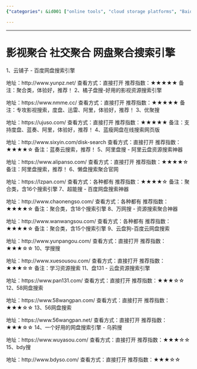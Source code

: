 ```yaml
---
{"categories": &id001 ["online tools", "cloud storage platforms", "Baidu", "AliYun", "Mega", "video search", "learning resources"], "category": "Online Tools", "date": "2023-12-22 23:52:59", "description": "This article provides a comprehensive list of 15 online tools that enable users to search and aggregate resources from cloud storage platforms like Baidu, AliYun, and Mega. These tools offer various features such as video search and learning resource search, making it easier for users to access and discover content. Additionally, the article highlights top-rated platforms along with their access methods, ensuring that users can easily navigate and make the most out of these online resources.", "tags": *id001, "title": "影视聚合 社交聚合 网盘聚合搜索引擎"}

---
```


------

# 影视聚合 社交聚合 网盘聚合搜索引擎

1、云铺子 - 百度网盘搜索引擎

地址：http://www.yunpz.net/
查看方式：直接打开
推荐指数：★★★★★
备注：聚合类，体验好，推荐！
2、橘子盘搜-好用的影视资源搜索引擎

地址：https://www.nmme.cc/
查看方式：直接打开
推荐指数：★★★★★
备注：专攻影视搜索，度盘、迅雷、阿里，体验好，推荐！
3、优聚搜

地址：https://ujuso.com/
查看方式：直接打开
推荐指数：★★★★★
备注：支持度盘、蓝奏、阿里，体验好，推荐！
4、蓝瘦网盘在线搜索网页版

地址：http://www.sixyin.com/disk-search
查看方式：直接打开
推荐指数：★★★★☆
备注：蓝奏云搜索，推荐！
5、阿里盘搜 - 阿里云盘资源搜索神器

地址：https://www.alipanso.com/
查看方式：直接打开
推荐指数：★★★★☆
备注：阿里盘搜索，推荐！
6、懒盘搜索聚合官网

地址：https://lzpan.com/
查看方式：各种都有
推荐指数：★★★★☆
备注：聚合类，含16个搜索引擎
7、超能搜 - 百度网盘搜索神器

地址：http://www.chaonengso.com/
查看方式：各种都有
推荐指数：★★★★☆
备注：聚合类，含18个搜索引擎
8、万网搜 - 资源搜索聚合神器

地址：http://www.wanwangsou.com/
查看方式：各种都有
推荐指数：★★★★☆
备注：聚合类，含15个搜索引擎
9、云盘狗-百度云网盘搜索

地址：http://www.yunpangou.com/
查看方式：直接打开
推荐指数：★★★☆☆
10、学搜搜

地址：http://www.xuesousou.com/
查看方式：直接打开
推荐指数：★★★☆☆
备注：学习资源搜索
11、盘131 - 云盘资源搜索引擎

地址：https://www.pan131.com/
查看方式：直接打开
推荐指数：★★★☆☆
12、58网盘搜索

地址：https://www.58wangpan.com/
查看方式：直接打开
推荐指数：★★★☆☆
13、56网盘搜索

地址：https://www.56wangpan.net/
查看方式：直接打开
推荐指数：★★★☆☆
14、一个好用的网盘搜索引擎 - 乌鸦搜

地址：https://www.wuyasou.com/
查看方式：直接打开
推荐指数：★★★☆☆
15、bdy搜

地址：http://www.bdyso.com/
查看方式：直接打开
推荐指数：★★★☆☆

